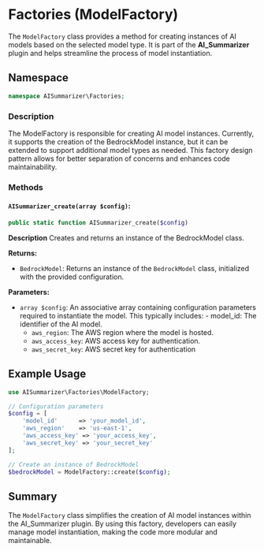 # Factories (ModelFactory)

The `ModelFactory` class provides a method for creating instances of AI models based on the selected model type. It is part of the **AI_Summarizer** plugin and helps streamline the process of model instantiation.

## Namespace

```php
namespace AISummarizer\Factories;
```

### Description

The ModelFactory is responsible for creating AI model instances. Currently, it supports the creation of the BedrockModel instance, but it can be extended to support additional model types as needed. This factory design pattern allows for better separation of concerns and enhances code maintainability.

### Methods

#### `AISummarizer_create(array $config)`:

```php
public static function AISummarizer_create($config)
```

**Description**
Creates and returns an instance of the BedrockModel class.

**Returns:**

-   `BedrockModel`: Returns an instance of the `BedrockModel` class, initialized with the provided configuration.

**Parameters:**

-   `array $config`: An associative array containing configuration parameters required to instantiate the model. This typically includes: - model_id: The identifier of the AI model.
    -   `aws_region`: The AWS region where the model is hosted.
    -   `aws_access_key`: AWS access key for authentication.
    -   `aws_secret_key`: AWS secret key for authentication

## Example Usage

```php
use AISummarizer\Factories\ModelFactory;

// Configuration parameters
$config = [
    'model_id'      => 'your_model_id',
    'aws_region'    => 'us-east-1',
    'aws_access_key' => 'your_access_key',
    'aws_secret_key' => 'your_secret_key'
];

// Create an instance of BedrockModel
$bedrockModel = ModelFactory::create($config);
```

## Summary

The `ModelFactory` class simplifies the creation of AI model instances within the AI_Summarizer plugin. By using this factory, developers can easily manage model instantiation, making the code more modular and maintainable.
